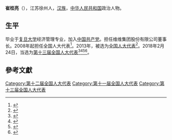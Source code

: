 '''崔桂亮'''（{{bd|1962年||}}），江苏徐州人，[[汉族|汉族]]，[[中华人民共和国|中华人民共和国]]政治人物。

==生平 ==
毕业于[[复旦大学|复旦大学]]经济管理专业，加入[[中国共产党|中国共产党]]。担任维维集团股份有限公司董事长。2008年起担任全国人大代表<ref>{{cite news|title=全国人大代表信息-崔桂亮|url=http://210.82.31.1:8084/delegate/viewDelegate.action?dbid=110830|accessdate=2013-04-05|newspaper=全国人大网|archive-url=https://web.archive.org/web/20140529085033/http://www.npc.gov.cn/delegate/viewDelegate.action?dbid=110830|archive-date=2014-05-29|dead-url=yes}}</ref>。2013年，被选为[[全国人大代表|全国人大代表]]<ref>{{cite news|title=全国人大代表信息-崔桂亮|url=http://210.82.31.1:8084/delegate/viewDelegate.action?dbid=120802|accessdate=2013-03-28|newspaper=全国人大网|archive-url=https://web.archive.org/web/20140529085627/http://www.npc.gov.cn/delegate/viewDelegate.action?dbid=120802|archive-date=2014-05-29|dead-url=yes}}</ref>。2018年2月24日，当选为[[第十三届全国人大代表|第十三届全国人大代表]]<ref>{{Cite web|title=（受权发布）中华人民共和国第十三届全国人民代表大会代表名单-中新网|url=http://www.chinanews.com/gn/2018/02-25/8453959.shtml|accessdate=2021-02-19|work=[[中国新闻网|中国新闻网]]|archive-date=2018-02-27|archive-url=https://web.archive.org/web/20180227031724/http://www.chinanews.com/gn/2018/02-25/8453959.shtml|dead-url=no}}</ref><ref>{{cite web | title=中华人民共和国第十三届全国人民代表大会代表名单 | website=[[光明网_(中国)|光明网]] | date=2018-02-25 | url=https://news.gmw.cn/2018-02/25/content_27792557.htm | language=zh | access-date=2021-02-19 | archive-date=2021-10-19 | archive-url=https://web.archive.org/web/20211019124618/https://news.gmw.cn/2018-02/25/content_27792557.htm }}</ref><ref>{{cite web | title=第十三届全国人民代表大会代表名单（2980名） | website=[[澎湃新闻|澎湃新闻]]-The Paper | url=https://www.thepaper.cn/newsDetail_forward_2008905 | language=zh | access-date=2021-02-19 | archive-date=2018-03-23 | archive-url=https://web.archive.org/web/20180323190049/https://www.thepaper.cn/newsDetail_forward_2008905 | dead-url=no }}</ref><ref>{{cite web | title=中华人民共和国第十三届全国人民代表大会代表名单 | website=中国网 | date=2018-02-25 | url=http://news.china.com.cn/2018-02/25/content_50599587.htm | language=zh | access-date=2021-02-19 | archive-date=2021-02-21 | archive-url=https://web.archive.org/web/20210221201146/http://news.china.com.cn/2018-02/25/content_50599587.htm | dead-url=no }}</ref>。

==參考文獻==
{{reflist}}

[[Category:第十二届全国人大代表|Category:第十二届全国人大代表]]
[[Category:第十一届全国人大代表|Category:第十一届全国人大代表]]
[[Category:第十三届全国人大代表|Category:第十三届全国人大代表]]


{{中国政治人物小作品}}